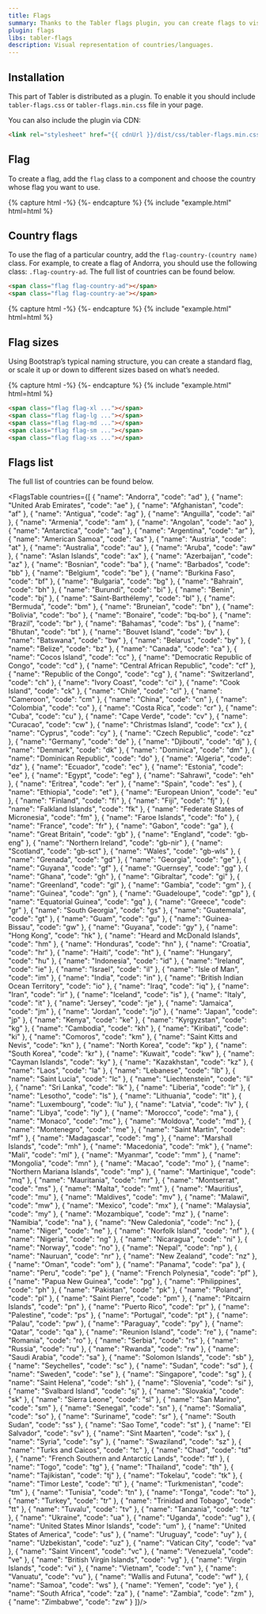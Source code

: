 ```yaml
---
title: Flags
summary: Thanks to the Tabler flags plugin, you can create flags to visually represent countries or languages. Flags are often used in forms, as an element of a delivery address, phone number dialling code and many more.
plugin: flags
libs: tabler-flags
description: Visual representation of countries/languages.
---
```


## Installation

This part of Tabler is distributed as a plugin. To enable it you should include `tabler-flags.css` or `tabler-flags.min.css` file in your page.

You can also include the plugin via CDN:

```html
<link rel="stylesheet" href="{{ cdnUrl }}/dist/css/tabler-flags.min.css" />
```

## Flag

To create a flag, add the `flag` class to a component and choose the country whose flag you want to use.

{% capture html -%}
<span class="flag flag-country-us"></span>
{%- endcapture %}
{% include "example.html" html=html %}


## Country flags

To use the flag of a particular country, add the `flag-country-(country name)` class. For example, to create a flag of Andorra, you should use the following class: `.flag-country-ad`. The full list of countries can be found below.

```html
<span class="flag flag-country-ad"></span>
<span class="flag flag-country-ae"></span>
```

{% capture html -%}
<span class="flag flag-country-tg"></span>
<span class="flag flag-country-br"></span>
<span class="flag flag-country-pt"></span>
{%- endcapture %}
{% include "example.html" html=html %}

## Flag sizes

Using Bootstrap’s typical naming structure, you can create a standard flag, or scale it up or down to different sizes based on what’s needed.

{% capture html -%}
<span class="flag flag-xl flag-country-us"></span>
<span class="flag flag-lg flag-country-us"></span>
<span class="flag flag-md flag-country-us"></span>
<span class="flag flag-sm flag-country-us"></span>
<span class="flag flag-xs flag-country-us"></span>
{%- endcapture %}
{% include "example.html" html=html %}

```html
<span class="flag flag-xl ..."></span>
<span class="flag flag-lg ..."></span>
<span class="flag flag-md ..."></span>
<span class="flag flag-sm ..."></span>
<span class="flag flag-xs ..."></span>
```

## Flags list

The full list of countries can be found below.

<FlagsTable countries={[
  { "name": "Andorra", "code": "ad" },
  { "name": "United Arab Emirates", "code": "ae" },
  { "name": "Afghanistan", "code": "af" },
  { "name": "Antigua", "code": "ag" },
  { "name": "Anguilla", "code": "ai" },
  { "name": "Armenia", "code": "am" },
  { "name": "Angolan", "code": "ao" },
  { "name": "Antarctica", "code": "aq" },
  { "name": "Argentina", "code": "ar" },
  { "name": "American Samoa", "code": "as" },
  { "name": "Austria", "code": "at" },
  { "name": "Australia", "code": "au" },
  { "name": "Aruba", "code": "aw" },
  { "name": "Aslan Islands", "code": "ax" },
  { "name": "Azerbaijan", "code": "az" },
  { "name": "Bosnian", "code": "ba" },
  { "name": "Barbados", "code": "bb" },
  { "name": "Belgium", "code": "be" },
  { "name": "Burkina Faso", "code": "bf" },
  { "name": "Bulgaria", "code": "bg" },
  { "name": "Bahrain", "code": "bh" },
  { "name": "Burundi", "code": "bi" },
  { "name": "Benin", "code": "bj" },
  { "name": "Saint-Barthélemy", "code": "bl" },
  { "name": "Bermuda", "code": "bm" },
  { "name": "Bruneian", "code": "bn" },
  { "name": "Bolivia", "code": "bo" },
  { "name": "Bonaire", "code": "bq-bo" },
  { "name": "Brazil", "code": "br" },
  { "name": "Bahamas", "code": "bs" },
  { "name": "Bhutan", "code": "bt" },
  { "name": "Bouvet Island", "code": "bv" },
  { "name": "Batswana", "code": "bw" },
  { "name": "Belarus", "code": "by" },
  { "name": "Belize", "code": "bz" },
  { "name": "Canada", "code": "ca" },
  { "name": "Cocos Island", "code": "cc" },
  { "name": "Democratic Republic of Congo", "code": "cd" },
  { "name": "Central African Republic", "code": "cf" },
  { "name": "Republic of the Congo", "code": "cg" },
  { "name": "Switzerland", "code": "ch" },
  { "name": "Ivory Coast", "code": "ci" },
  { "name": "Cook Island", "code": "ck" },
  { "name": "Chile", "code": "cl" },
  { "name": "Cameroon", "code": "cm" },
  { "name": "China", "code": "cn" },
  { "name": "Colombia", "code": "co" },
  { "name": "Costa Rica", "code": "cr" },
  { "name": "Cuba", "code": "cu" },
  { "name": "Cape Verde", "code": "cv" },
  { "name": "Curacao", "code": "cw" },
  { "name": "Christmas Island", "code": "cx" },
  { "name": "Cyprus", "code": "cy" },
  { "name": "Czech Republic", "code": "cz" },
  { "name": "Germany", "code": "de" },
  { "name": "Djibouti", "code": "dj" },
  { "name": "Denmark", "code": "dk" },
  { "name": "Dominica", "code": "dm" },
  { "name": "Dominican Republic", "code": "do" },
  { "name": "Algeria", "code": "dz" },
  { "name": "Ecuador", "code": "ec" },
  { "name": "Estonia", "code": "ee" },
  { "name": "Egypt", "code": "eg" },
  { "name": "Sahrawi", "code": "eh" },
  { "name": "Eritrea", "code": "er" },
  { "name": "Spain", "code": "es" },
  { "name": "Ethiopia", "code": "et" },
  { "name": "European Union", "code": "eu" },
  { "name": "Finland", "code": "fi" },
  { "name": "Fiji", "code": "fj" },
  { "name": "Falkland Islands", "code": "fk" },
  { "name": "Federate States of Micronesia", "code": "fm" },
  { "name": "Faroe Islands", "code": "fo" },
  { "name": "France", "code": "fr" },
  { "name": "Gabon", "code": "ga" },
  { "name": "Great Britain", "code": "gb" },
  { "name": "England", "code": "gb-eng" },
  { "name": "Northern Ireland", "code": "gb-nir" },
  { "name": "Scotland", "code": "gb-sct" },
  { "name": "Wales", "code": "gb-wls" },
  { "name": "Grenada", "code": "gd" },
  { "name": "Georgia", "code": "ge" },
  { "name": "Guyana", "code": "gf" },
  { "name": "Guernsey", "code": "gg" },
  { "name": "Ghana", "code": "gh" },
  { "name": "Gibraltar", "code": "gi" },
  { "name": "Greenland", "code": "gl" },
  { "name": "Gambia", "code": "gm" },
  { "name": "Guinea", "code": "gn" },
  { "name": "Guadeloupe", "code": "gp" },
  { "name": "Equatorial Guinea", "code": "gq" },
  { "name": "Greece", "code": "gr" },
  { "name": "South Georgia", "code": "gs" },
  { "name": "Guatemala", "code": "gt" },
  { "name": "Guam", "code": "gu" },
  { "name": "Guinea-Bissau", "code": "gw" },
  { "name": "Guyana", "code": "gy" },
  { "name": "Hong Kong", "code": "hk" },
  { "name": "Heard and McDonald Islands", "code": "hm" },
  { "name": "Honduras", "code": "hn" },
  { "name": "Croatia", "code": "hr" },
  { "name": "Haiti", "code": "ht" },
  { "name": "Hungary", "code": "hu" },
  { "name": "Indonesia", "code": "id" },
  { "name": "Ireland", "code": "ie" },
  { "name": "Israel", "code": "il" },
  { "name": "Isle of Man", "code": "im" },
  { "name": "India", "code": "in" },
  { "name": "British Indian Ocean Territory", "code": "io" },
  { "name": "Iraq", "code": "iq" },
  { "name": "Iran", "code": "ir" },
  { "name": "Iceland", "code": "is" },
  { "name": "Italy", "code": "it" },
  { "name": "Jersey", "code": "je" },
  { "name": "Jamaica", "code": "jm" },
  { "name": "Jordan", "code": "jo" },
  { "name": "Japan", "code": "jp" },
  { "name": "Kenya", "code": "ke" },
  { "name": "Kyrgyzstan", "code": "kg" },
  { "name": "Cambodia", "code": "kh" },
  { "name": "Kiribati", "code": "ki" },
  { "name": "Comoros", "code": "km" },
  { "name": "Saint Kitts and Nevis", "code": "kn" },
  { "name": "North Korea", "code": "kp" },
  { "name": "South Korea", "code": "kr" },
  { "name": "Kuwait", "code": "kw" },
  { "name": "Cayman Islands", "code": "ky" },
  { "name": "Kazakhstan", "code": "kz" },
  { "name": "Laos", "code": "la" },
  { "name": "Lebanese", "code": "lb" },
  { "name": "Saint Lucia", "code": "lc" },
  { "name": "Liechtenstein", "code": "li" },
  { "name": "Sri Lanka", "code": "lk" },
  { "name": "Liberia", "code": "lr" },
  { "name": "Lesotho", "code": "ls" },
  { "name": "Lithuania", "code": "lt" },
  { "name": "Luxembourg", "code": "lu" },
  { "name": "Latvia", "code": "lv" },
  { "name": "Libya", "code": "ly" },
  { "name": "Morocco", "code": "ma" },
  { "name": "Monaco", "code": "mc" },
  { "name": "Moldova", "code": "md" },
  { "name": "Montenegro", "code": "me" },
  { "name": "Saint Martin", "code": "mf" },
  { "name": "Madagascar", "code": "mg" },
  { "name": "Marshall Islands", "code": "mh" },
  { "name": "Macedonia", "code": "mk" },
  { "name": "Mali", "code": "ml" },
  { "name": "Myanmar", "code": "mm" },
  { "name": "Mongolia", "code": "mn" },
  { "name": "Macao", "code": "mo" },
  { "name": "Northern Mariana Islands", "code": "mp" },
  { "name": "Martinique", "code": "mq" },
  { "name": "Mauritania", "code": "mr" },
  { "name": "Montserrat", "code": "ms" },
  { "name": "Malta", "code": "mt" },
  { "name": "Mauritius", "code": "mu" },
  { "name": "Maldives", "code": "mv" },
  { "name": "Malawi", "code": "mw" },
  { "name": "Mexico", "code": "mx" },
  { "name": "Malaysia", "code": "my" },
  { "name": "Mozambique", "code": "mz" },
  { "name": "Namibia", "code": "na" },
  { "name": "New Caledonia", "code": "nc" },
  { "name": "Niger", "code": "ne" },
  { "name": "Norfolk Island", "code": "nf" },
  { "name": "Nigeria", "code": "ng" },
  { "name": "Nicaragua", "code": "ni" },
  { "name": "Norway", "code": "no" },
  { "name": "Nepal", "code": "np" },
  { "name": "Nauruan", "code": "nr" },
  { "name": "New Zealand", "code": "nz" },
  { "name": "Oman", "code": "om" },
  { "name": "Panama", "code": "pa" },
  { "name": "Peru", "code": "pe" },
  { "name": "French Polynesia", "code": "pf" },
  { "name": "Papua New Guinea", "code": "pg" },
  { "name": "Philippines", "code": "ph" },
  { "name": "Pakistan", "code": "pk" },
  { "name": "Poland", "code": "pl" },
  { "name": "Saint Pierre", "code": "pm" },
  { "name": "Pitcairn Islands", "code": "pn" },
  { "name": "Puerto Rico", "code": "pr" },
  { "name": "Palestine", "code": "ps" },
  { "name": "Portugal", "code": "pt" },
  { "name": "Palau", "code": "pw" },
  { "name": "Paraguay", "code": "py" },
  { "name": "Qatar", "code": "qa" },
  { "name": "Reunion Island", "code": "re" },
  { "name": "Romania", "code": "ro" },
  { "name": "Serbia", "code": "rs" },
  { "name": "Russia", "code": "ru" },
  { "name": "Rwanda", "code": "rw" },
  { "name": "Saudi Arabia", "code": "sa" },
  { "name": "Solomon Islands", "code": "sb" },
  { "name": "Seychelles", "code": "sc" },
  { "name": "Sudan", "code": "sd" },
  { "name": "Sweden", "code": "se" },
  { "name": "Singapore", "code": "sg" },
  { "name": "Saint Helena", "code": "sh" },
  { "name": "Slovenia", "code": "si" },
  { "name": "Svalbard Island", "code": "sj" },
  { "name": "Slovakia", "code": "sk" },
  { "name": "Sierra Leone", "code": "sl" },
  { "name": "San Marino", "code": "sm" },
  { "name": "Senegal", "code": "sn" },
  { "name": "Somalia", "code": "so" },
  { "name": "Suriname", "code": "sr" },
  { "name": "South Sudan", "code": "ss" },
  { "name": "Sao Tome", "code": "st" },
  { "name": "El Salvador", "code": "sv" },
  { "name": "Sint Maarten", "code": "sx" },
  { "name": "Syria", "code": "sy" },
  { "name": "Swaziland", "code": "sz" },
  { "name": "Turks and Caicos", "code": "tc" },
  { "name": "Chad", "code": "td" },
  { "name": "French Southern and Antarctic Lands", "code": "tf" },
  { "name": "Togo", "code": "tg" },
  { "name": "Thailand", "code": "th" },
  { "name": "Tajikistan", "code": "tj" },
  { "name": "Tokelau", "code": "tk" },
  { "name": "Timor Leste", "code": "tl" },
  { "name": "Turkmenistan", "code": "tm" },
  { "name": "Tunisia", "code": "tn" },
  { "name": "Tonga", "code": "to" },
  { "name": "Turkey", "code": "tr" },
  { "name": "Trinidad and Tobago", "code": "tt" },
  { "name": "Tuvalu", "code": "tv" },
  { "name": "Tanzania", "code": "tz" },
  { "name": "Ukraine", "code": "ua" },
  { "name": "Uganda", "code": "ug" },
  { "name": "United States Minor Islands", "code": "um" },
  { "name": "United States of America", "code": "us" },
  { "name": "Uruguay", "code": "uy" },
  { "name": "Uzbekistan", "code": "uz" },
  { "name": "Vatican City", "code": "va" },
  { "name": "Saint Vincent", "code": "vc" },
  { "name": "Venezuela", "code": "ve" },
  { "name": "British Virgin Islands", "code": "vg" },
  { "name": "Virgin Islands", "code": "vi" },
  { "name": "Vietnam", "code": "vn" },
  { "name": "Vanuatu", "code": "vu" },
  { "name": "Wallis and Futuna", "code": "wf" },
  { "name": "Samoa", "code": "ws" },
  { "name": "Yemen", "code": "ye" },
  { "name": "South Africa", "code": "za" },
  { "name": "Zambia", "code": "zm" },
  { "name": "Zimbabwe", "code": "zw" }
]}/>
